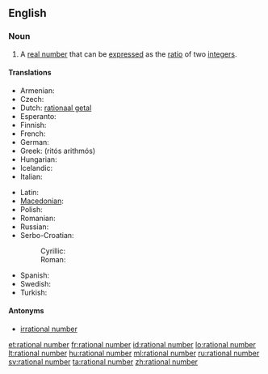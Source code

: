 ==English==

===Noun===
{{en-noun|sg=[[rational]] [[number]]}}

# {{mathematics}} A [[real number]] that can be [[express]]ed as the [[ratio]] of two [[integer]]s.

====Translations====
{{trans-top|quotient of integers}}
* Armenian: {{t-|hy|ռացիոնալ թիվ|tr=ṙac’ional t’iv}}
* Czech: {{t-|cs|racionální číslo|n}}
* Dutch: [[rationaal getal]] {{n}}
* Esperanto: {{t-|eo|racionala nombro|xs=Esperanto}}
* Finnish: {{t+|fi|rationaaliluku}}
* French: {{t+|fr|nombre rationnel|m}}
* German: {{t|de|rationale Zahl|f}}
* Greek: {{t|el|ρητός αριθμός|m}} (ritós arithmós)
* Hungarian: {{t+|hu|racionális szám}}
* Icelandic: {{t-|is|ræð tala|f}}
* Italian: {{t+|it|numero razionale|m}}
{{trans-mid}}
* Latin: {{t|la|numerus rationalis|m}}
* [[Macedonian]]: {{t|mk|рационален број|m|tr=racionálen brój}}
* Polish: {{t|pl|liczba wymierna|f}}
* Romanian: {{t|ro|număr rațional|n}}
* Russian: {{t|ru|рациональное число|n}}
* Serbo-Croatian: 
*: Cyrillic: {{t-|sh|рaционaлни брой|m}}
*: Roman: {{t-|sh|racionalni broj|m}}
* Spanish: {{t+|es|número racional|m}}
* Swedish: {{t+|sv|rationellt tal}}
* Turkish: {{t|tr|rasyonel sayı}}
{{trans-bottom}}

====Antonyms====
* [[irrational number]]

[[et:rational number]]
[[fr:rational number]]
[[id:rational number]]
[[lo:rational number]]
[[lt:rational number]]
[[hu:rational number]]
[[ml:rational number]]
[[ru:rational number]]
[[sv:rational number]]
[[ta:rational number]]
[[zh:rational number]]
